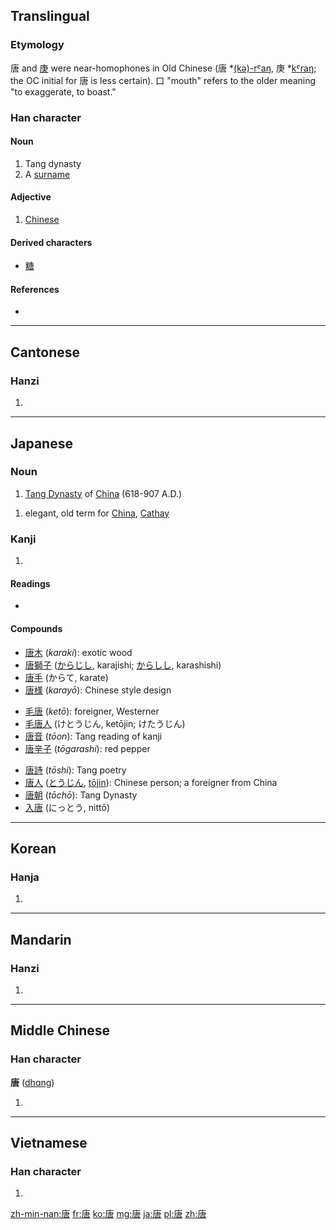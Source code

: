 ==Translingual==
===Etymology===
{{Han compound|庚|口|c1=p|c2=s|t2=mouth|ls=psc}}

唐 and [[庚]] were near-homophones in Old Chinese (唐 *[[w:International Phonetic Alphabet|(kə)-rˤaŋ]], 庚 *[[w:International Phonetic Alphabet|kˤraŋ]]; the OC initial for 唐 is less certain). 口 "mouth" refers to the older meaning "to exaggerate, to boast."

===Han character===
{{Han char|rn=30|rad=口|as=07|sn=10|four=0026<sub>7</sub>|canj=戈中口 (ILR)}}

====Noun====
# Tang dynasty
# A [[surname]]

====Adjective====
# [[Chinese]]

====Derived characters====
* [[糖]]

====References====
* {{Han ref|kx=0192.120|dkj=03709|dj=0411.200|hdz=10633.050|uh=5510|ud=21776|bh=ADF0|bd=44528}}

----

==Cantonese==

===Hanzi===
{{yue-hanzi|jyut=|y=tong4}}

# {{defn|lang=yue|sort=口07}}

----

==Japanese==

===Noun===
{{ja-noun|k|hira=とう|rom=tō}}

# [[w:Tang Dynasty|Tang Dynasty]] of [[China]] (618-907 A.D.)
{{ja-noun|k|hira=から|rom=kara}}
# elegant, old term for [[China]], [[Cathay]]

===Kanji===
{{ja-kanji|grade=c|rs=口07}}

# {{defn|lang=ja|sort=口07}}

====Readings====
* {{ja-readings|on=[[とう]] (''tō'')|kun=[[から]] (''kara'')|nanori=[[かろ]] (''karo''), [[たん]] (''tan'')}}

====Compounds====
{{top3}}
* [[唐木]] (''karaki''): exotic wood
* [[唐獅子]] ([[からじし]], karajishi; [[からしし]], karashishi)
* [[唐手]] (からて, karate)
* [[唐様]] (''karayō''): Chinese style design
{{mid3}}
* [[毛唐]] (''ketō''): foreigner, Westerner
* [[毛唐人]] (けとうじん, ketōjin; けたうじん)
* [[唐音]] (''tōon''): Tang reading of kanji
* [[唐辛子]] (''tōgarashi''): red pepper
{{mid3}}
* [[唐詩]] (''tōshi''): Tang poetry
* [[唐人]] ([[とうじん]], [[tōjin]]): Chinese person; a foreigner from China
* [[唐朝]] (''tōchō''): Tang Dynasty
* [[入唐]] (にっとう, nittō)
{{bottom}}

----

==Korean==

===Hanja===
{{ko-hanja|hangeul=당|rv=dang|mr=tang}}

# {{defn|lang=ko|sort=口07}}

----

==Mandarin==

===Hanzi===
{{cmn-hanzi|pin=[[táng]] ([[tang2]])|wg=t'ang<sup>2</sup>}}

# {{defn|lang=cmn|sort=口07}}

----

==Middle Chinese==

===Han character===
'''唐''' ([[dhɑng]])<!--Unihan database gives vowel as "ɑ"; unsure if this is intended to be different from "a")-->

# {{defn|lang=zhx-mid|sort=口07}}

----

==Vietnamese==

===Han character===
{{vi-hantu|[[đường]], [[đằng]], [[đàng]], [[giềng]]|rs=口07}}

# {{defn|lang=vi|sort=口07}}

[[zh-min-nan:唐]]
[[fr:唐]]
[[ko:唐]]
[[mg:唐]]
[[ja:唐]]
[[pl:唐]]
[[zh:唐]]